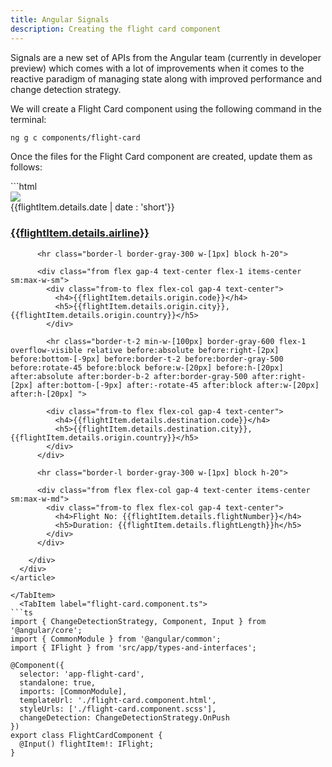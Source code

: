 ---
title: Angular Signals
description: Creating the flight card component
---

Signals are a new set of APIs from the Angular team (currently in developer preview) which comes with a lot of improvements when it comes to the reactive paradigm of managing state along with improved performance and change detection strategy.

We will create a Flight Card component using the following command in the terminal:


```bash
ng g c components/flight-card
```

Once the files for the Flight Card component are created, update them as follows:


<Tabs>
	<TabItem label="flight-card.component.html">
  ```html
    <article
      class="flex items-center py-1 w-full min-h-44 hover:animate-background rounded-xl bg-gradient-to-r from-green-300 via-blue-500 to-purple-600 p-0.5 shadow-xl transition hover:bg-[length:400%_400%] hover:shadow-sm hover:[animation-duration:_4s]">
      <div class="h-full rounded-[10px] bg-white dark:bg-slate-800 dark:text-white p-4 sm:p-6 flex justify-between gap-8 flex-1 flex-col items-center">
        <img class="w-24 h-24 rounded-full object-cover" src="{{flightItem.details.image}}">
        <div class="gap-8 flex-1 items-center flex">
          <div>
            <time datetime="2022-10-10" class="block text-xs">
              {{flightItem.details.date | date : 'short'}}
            </time>
            <a href="#">
              <h3 class="mt-0.5 text-lg font-medium">
                {{flightItem.details.airline}}
              </h3>
            </a>
          </div>

          <hr class="border-l border-gray-300 w-[1px] block h-20">

          <div class="from flex gap-4 text-center flex-1 items-center sm:max-w-sm">
            <div class="from-to flex flex-col gap-4 text-center">
              <h4>{{flightItem.details.origin.code}}</h4>
              <h5>{{flightItem.details.origin.city}}, {{flightItem.details.origin.country}}</h5>
            </div>

            <hr class="border-t-2 min-w-[100px] border-gray-600 flex-1 overflow-visible relative before:absolute before:right-[2px] before:bottom-[-9px] before:border-t-2 before:border-gray-500 before:rotate-45 before:block before:w-[20px] before:h-[20px] after:absolute after:border-b-2 after:border-gray-500 after:right-[2px] after:bottom-[-9px] after:-rotate-45 after:block after:w-[20px] after:h-[20px] ">

            <div class="from-to flex flex-col gap-4 text-center">
              <h4>{{flightItem.details.destination.code}}</h4>
              <h5>{{flightItem.details.destination.city}}, {{flightItem.details.origin.country}}</h5>
            </div>
          </div>

          <hr class="border-l border-gray-300 w-[1px] block h-20">

          <div class="from flex flex-col gap-4 text-center items-center sm:max-w-md">
            <div class="from-to flex flex-col gap-4 text-center">
              <h4>Flight No: {{flightItem.details.flightNumber}}</h4>
              <h5>Duration: {{flightItem.details.flightLength}}h</h5>
            </div>
          </div>

        </div>
      </div>
    </article>
  ```
  </TabItem>
	<TabItem label="flight-card.component.ts">
  ```ts
  import { ChangeDetectionStrategy, Component, Input } from '@angular/core';
  import { CommonModule } from '@angular/common';
  import { IFlight } from 'src/app/types-and-interfaces';

  @Component({
    selector: 'app-flight-card',
    standalone: true,
    imports: [CommonModule],
    templateUrl: './flight-card.component.html',
    styleUrls: ['./flight-card.component.scss'],
    changeDetection: ChangeDetectionStrategy.OnPush
  })
  export class FlightCardComponent {
    @Input() flightItem!: IFlight;
  }

  ```
  </TabItem>
</Tabs>
